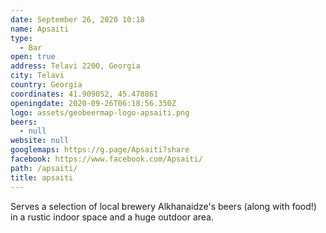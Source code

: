 ```yaml
---
date: September 26, 2020 10:18
name: Apsaiti
type:
  - Bar
open: true
address: Telavi 2200, Georgia
city: Telavi
country: Georgia
coordinates: 41.909052, 45.478861
openingdate: 2020-09-26T06:18:56.350Z
logo: assets/geobeermap-logo-apsaiti.png
beers:
  - null
website: null
googlemaps: https://g.page/Apsaiti?share
facebook: https://www.facebook.com/Apsaiti/
path: /apsaiti/
title: apsaiti
---
```


Serves a selection of local brewery
Alkhanaidze's beers (along with food!) in a rustic indoor space and a huge outdoor area.
